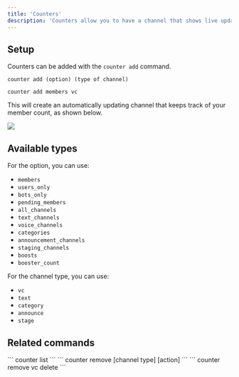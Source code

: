 ```yaml
---
title: 'Counters'
description: 'Counters allow you to have a channel that shows live updates about your guild, like the member count.'
---
```


## Setup

Counters can be added with the `counter add` command.
```
counter add (option) (type of channel)
```
```
counter add members vc
```
This will create an automatically updating channel that keeps track of your member count, as shown below.
<Frame>
  <img src="https://github.com/ju/docs/blob/main/static/counter.png?raw=true" />
</Frame>

## Available types
For the option, you can use:
- `members` 
- `users_only` 
- `bots_only` 
- `pending_members` 
- `all_channels` 
- `text_channels` 
- `voice_channels` 
- `categories` 
- `announcement_channels` 
- `staging_channels` 
- `boosts` 
- `booster_count`

For the channel type, you can use:
- `vc` 
- `text`
- `category`
- `announce`
- `stage`

## Related commands
<AccordionGroup>
  <Accordion title="List all counters">
    ```
    counter list
    ```
  </Accordion>

  <Accordion title="Remove a counter">
    ```
    counter remove [channel type] [action]
    ```
    ```
    counter remove vc delete
    ```
  </Accordion>
</AccordionGroup>


